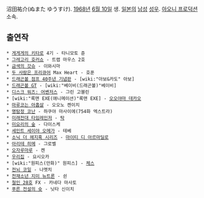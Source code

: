 沼田祐介(ぬまた ゆうすけ). [[1968년]] [[6월 10일]] 생. [[일본]]의 [[남성]] [[성우]]. [[아오니 프로덕션]] 소속.

== 출연작 ==
 * [[게게게의 키타로]] 4기 - 타니모토 쥰
 * [[그레고리 호러쇼]] - 트랩 마우스 2호
 * [[금색의 갓슈]] - 이와시마
 * [[두 사람은 프리큐어]] Max Heart - 호푼
 * [[드래곤볼 점프 40주년 기념판]] - [wiki:"아보&카도" 아보]
 * [[드래곤볼 GT]] - [wiki:"베이비(드래곤볼)"베이비]
 * [[디스크 워즈: 어벤저스]] - 그린 고블린
 * [wiki:"록맨 EXE(애니메이션)"록맨 EXE] - [[오오야마 데카오]]
 * [[마루코는 아홉살]] - 오오노 켄이치
 * [[명탐정 코난]] - 하쿠야 마사이에(754화 엑스트라)
 * [[미래전대 타임레인저]] - [[탁]]
 * [[미요리의 숲]] - 다이스케
 * [[세인트 세이야 오메가]] - 테베
 * [[소닉 더 헤지혹 시리즈]] - [[마이티 디 아르마딜로]]
 * [[아리테 히메]] - 그로벨
 * [[오자루마루]] - 켄
 * [[우리집]] - 요시오카
 * [wiki:"원피스(만화)" 원피스] - [[체스]]
 * [[전뇌 코일]] - 나멧치
 * [[천재소년 지미 뉴트론]] - 쉰
 * [[철인 28호]] FX - 카네다 마사토
 * [[푸른 전설의 슛]] - 닛타 신이치
